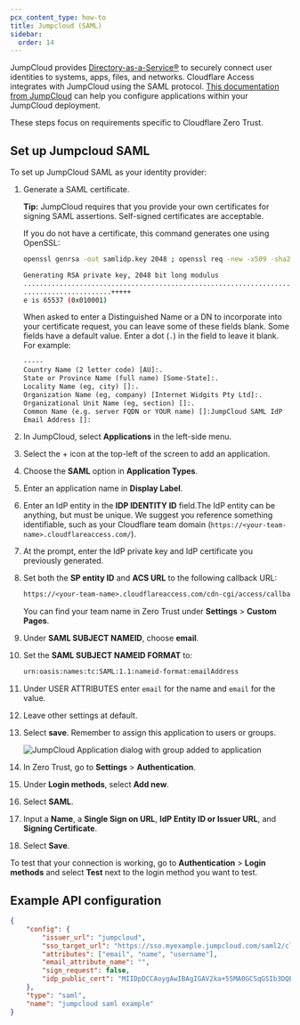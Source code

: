 ```yaml
---
pcx_content_type: how-to
title: Jumpcloud (SAML)
sidebar:
  order: 14
---
```


JumpCloud provides [Directory-as-a-Service®](https://jumpcloud.com/daas-product/) to securely connect user identities to systems, apps, files, and networks. Cloudflare Access integrates with JumpCloud using the SAML protocol. [This documentation from JumpCloud](https://support.jumpcloud.com/s/article/getting-started-applications-saml-sso2) can help you configure applications within your JumpCloud deployment.

These steps focus on requirements specific to Cloudflare Zero Trust.

## Set up Jumpcloud SAML

To set up JumpCloud SAML as your identity provider:

1. Generate a SAML certificate.

   **Tip:** JumpCloud requires that you provide your own certificates for signing SAML assertions. Self-signed certificates are acceptable.

   If you do not have a certificate, this command generates one using OpenSSL:

   ```sh
   openssl genrsa -out samlidp.key 2048 ; openssl req -new -x509 -sha256 -key samlidp.key -out samlidp.crt -days 1095
   ```

   ```sh output
   Generating RSA private key, 2048 bit long modulus
   .................................................................................+++++
   ......................+++++
   e is 65537 (0x010001)
   ```

   When asked to enter a Distinguished Name or a DN to incorporate into your certificate request, you can leave some of these fields blank. Some fields have a default value. Enter a dot (`.`) in the field to leave it blank. For example:

   ```txt
   -----
   Country Name (2 letter code) [AU]:.
   State or Province Name (full name) [Some-State]:.
   Locality Name (eg, city) []:.
   Organization Name (eg, company) [Internet Widgits Pty Ltd]:.
   Organizational Unit Name (eg, section) []:.
   Common Name (e.g. server FQDN or YOUR name) []:JumpCloud SAML IdP
   Email Address []:
   ```

2. In JumpCloud, select **Applications** in the left-side menu.

3. Select the + icon at the top-left of the screen to add an application.

4. Choose the **SAML** option in **Application Types**.

5. Enter an application name in **Display Label**.

6. Enter an IdP entity in the **IDP IDENTITY ID** field.The IdP entity can be anything, but must be unique. We suggest you reference something identifiable, such as your Cloudflare team domain (`https://<your-team-name>.cloudflareaccess.com/`).

7. At the prompt, enter the IdP private key and IdP certificate you previously generated.

8. Set both the **SP entity ID** and **ACS URL** to the following callback URL:

   ```txt
   https://<your-team-name>.cloudflareaccess.com/cdn-cgi/access/callback
   ```

   You can find your team name in Zero Trust under **Settings** > **Custom Pages**.

9. Under **SAML SUBJECT NAMEID**, choose **email**.

10. Set the **SAML SUBJECT NAMEID FORMAT** to:

    ```txt
    urn:oasis:names:tc:SAML:1.1:nameid-format:emailAddress
    ```

11. Under USER ATTRIBUTES enter `email` for the name and `email` for the value.

12. Leave other settings at default.

13. Select **save**. Remember to assign this application to users or groups.

    ![JumpCloud Application dialog with group added to application](~/assets/images/cloudflare-one/identity/jumpcloud/jumpcloud-saml-2.png)

14. In Zero Trust, go to **Settings** > **Authentication**.

15. Under **Login methods**, select **Add new**.

16. Select **SAML**.

17. Input a **Name**, a **Single Sign on URL**, **IdP Entity ID or Issuer URL**, and **Signing Certificate**.

18. Select **Save**.

To test that your connection is working, go to **Authentication** > **Login methods** and select **Test** next to the login method you want to test.

## Example API configuration

```json
{
	"config": {
		"issuer_url": "jumpcloud",
		"sso_target_url": "https://sso.myexample.jumpcloud.com/saml2/cloudflareaccess",
		"attributes": ["email", "name", "username"],
		"email_attribute_name": "",
		"sign_request": false,
		"idp_public_cert": "MIIDpDCCAoygAwIBAgIGAV2ka+55MA0GCSqGSIb3DQEBCwUAMIGSMQswCQYDVQQGEwJVUzETMBEG\nA1UEC.....GF/Q2/MHadws97cZg\nuTnQyuOqPuHbnN83d/2l1NSYKCbHt24o"
	},
	"type": "saml",
	"name": "jumpcloud saml example"
}
```

